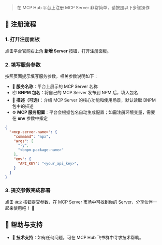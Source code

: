 > 在 MCP Hub 平台上注册 MCP Server 非常简单，请按照以下步骤操作

## 🌟 注册流程

### 1. 打开注册面板

点击平台官网右上角 **新增 Server** 按钮，打开注册面板。

### 2. 填写服务参数

按照页面提示填写服务参数，相关参数说明如下：

- 📝 **服务名称**：平台上展示的 MCP Server 名称
- 📦 **BNPM 包名**：将自己的 MCP Server 发布到 NPM 后，填入包名
- 📄 **描述（可选）**：介绍 MCP Server 的核心功能和使用场景，默认读取 BNPM 包中的描述
- ⚙️ **MCP 服务配置**：平台会根据包名自动生成配置；如需注册环境变量，需要在 **env** 参数中指定

```json
{
  "<mcp-server-name>": {
    "command": "npx",
    "args": [
      "-y",
      "<bnpm-package-name>"
    ],
    "env": {
      "API_KEY": "<your_api_key>",
    }
  }
}
```

### 3. 提交参数完成部署

点击 `确定` 按钮提交参数，在 MCP Server 市场中可找到你的 Server，分享伙伴一起来使用吧！ 🎉

## 🧰 帮助与支持
- 💬 **技术支持**：如有任何问题，可在 MCP Hub 飞书群中寻求技术帮助。

